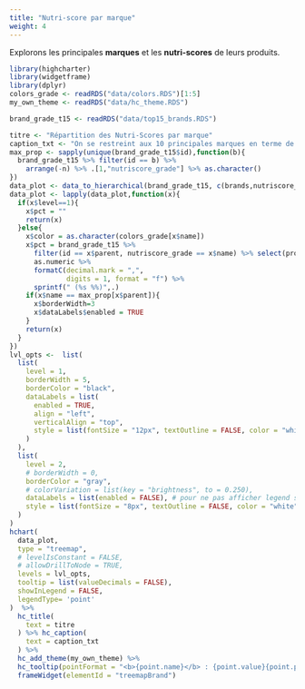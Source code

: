 ```yaml
---
title: "Nutri-score par marque"
weight: 4
---
```


Explorons les principales **marques** et les **nutri-scores** de leurs produits.

```r
library(highcharter)
library(widgetframe)
library(dplyr)
colors_grade <- readRDS("data/colors.RDS")[1:5]
my_own_theme <- readRDS("data/hc_theme.RDS")

brand_grade_t15 <- readRDS("data/top15_brands.RDS")
```


```r
titre <- "Répartition des Nutri-Scores par marque"
caption_txt <- "On se restreint aux 10 principales marques en terme de nombre de produits vendus en France recensés dans la base d'OpenFoodFactspour lesquels le Nutri-Score est disponible."
max_prop <- sapply(unique(brand_grade_t15$id),function(b){
  brand_grade_t15 %>% filter(id == b) %>% 
    arrange(-n) %>% .[1,"nutriscore_grade"] %>% as.character()
})
data_plot <- data_to_hierarchical(brand_grade_t15, c(brands,nutriscore_grade),c(n))
data_plot <- lapply(data_plot,function(x){
  if(x$level==1){
    x$pct = ""
    return(x)
  }else{
    x$color = as.character(colors_grade[x$name])
    x$pct = brand_grade_t15 %>% 
      filter(id == x$parent, nutriscore_grade == x$name) %>% select(prop) %>% 
      as.numeric %>% 
      formatC(decimal.mark = ",",
              digits = 1, format = "f") %>% 
      sprintf(" (%s %%)",.)
    if(x$name == max_prop[x$parent]){
      x$borderWidth=3
      x$dataLabels$enabled = TRUE
    }
    return(x)
  }
})
lvl_opts <-  list(
  list(
    level = 1,
    borderWidth = 5,
    borderColor = "black",
    dataLabels = list(
      enabled = TRUE,
      align = "left",
      verticalAlign = "top",
      style = list(fontSize = "12px", textOutline = FALSE, color = "white")
    )
  ),
  list(
    level = 2,
    # borderWidth = 0,
    borderColor = "gray",
    # colorVariation = list(key = "brightness", to = 0.250),
    dataLabels = list(enabled = FALSE), # pour ne pas afficher legend sur graph
    style = list(fontSize = "8px", textOutline = FALSE, color = "white")
  )
)
hchart(
  data_plot,
  type = "treemap",
  # levelIsConstant = FALSE,
  # allowDrillToNode = TRUE,
  levels = lvl_opts,
  tooltip = list(valueDecimals = FALSE),
  showInLegend = FALSE,
  legendType= 'point'
)  %>% 
  hc_title(
    text = titre
  ) %>% hc_caption(
    text = caption_txt
  ) %>%
  hc_add_theme(my_own_theme) %>% 
  hc_tooltip(pointFormat = "<b>{point.name}</b> : {point.value}{point.pct}<br/>") %>% 
  frameWidget(elementId = "treemapBrand")
```


